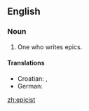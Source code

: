 ==English==

===Noun===
{{en-noun}}

# One who writes epics.

====Translations====
{{trans-top|epics writer}}
* Croatian: {{t-|hr|epičar|m}}, {{t-|hr|epik|m}}
* German: {{t-|de|Epiker|m}}
{{trans-mid}}
{{trans-bottom}}

[[zh:epicist]]